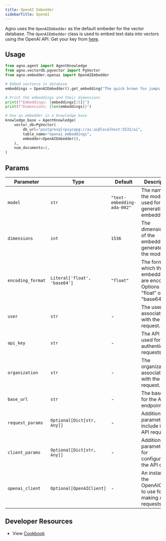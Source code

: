 ```yaml
---
title: OpenAI Embedder
sidebarTitle: OpenAI
---
```


Agno uses the `OpenAIEmbedder` as the default embeder for the vector database. The `OpenAIEmbedder` class is used to embed text data into vectors using the OpenAI API. Get your key from [here](https://platform.openai.com/api-keys).

## Usage

```python cookbook/embedders/openai_embedder.py
from agno.agent import AgentKnowledge
from agno.vectordb.pgvector import PgVector
from agno.embedder.openai import OpenAIEmbedder

# Embed sentence in database
embeddings = OpenAIEmbedder().get_embedding("The quick brown fox jumps over the lazy dog.")

# Print the embeddings and their dimensions
print(f"Embeddings: {embeddings[:5]}")
print(f"Dimensions: {len(embeddings)}")

# Use an embedder in a knowledge base
knowledge_base = AgentKnowledge(
    vector_db=PgVector(
        db_url="postgresql+psycopg://ai:ai@localhost:5532/ai",
        table_name="openai_embeddings",
        embedder=OpenAIEmbedder(),
    ),
    num_documents=2,
)
```

## Params

| Parameter         | Type                         | Default                    | Description                                                                      |
| ----------------- | ---------------------------- | -------------------------- | -------------------------------------------------------------------------------- |
| `model`           | `str`                        | `"text-embedding-ada-002"` | The name of the model used for generating embeddings.                            |
| `dimensions`      | `int`                        | `1536`                     | The dimensionality of the embeddings generated by the model.                     |
| `encoding_format` | `Literal['float', 'base64']` | `"float"`                  | The format in which the embeddings are encoded. Options are "float" or "base64". |
| `user`            | `str`                        | -                          | The user associated with the API request.                                        |
| `api_key`         | `str`                        | -                          | The API key used for authenticating requests.                                    |
| `organization`    | `str`                        | -                          | The organization associated with the API request.                                |
| `base_url`        | `str`                        | -                          | The base URL for the API endpoint.                                               |
| `request_params`  | `Optional[Dict[str, Any]]`   | -                          | Additional parameters to include in the API request.                             |
| `client_params`   | `Optional[Dict[str, Any]]`   | -                          | Additional parameters for configuring the API client.                            |
| `openai_client`   | `Optional[OpenAIClient]`     | -                          | An instance of the OpenAIClient to use for making API requests.                  |

## Developer Resources
- View [Cookbook](https://github.com/phidatahq/agno/blob/main/cookbook/agent_concepts/knowledge/embedders/openai_embedder.py)
